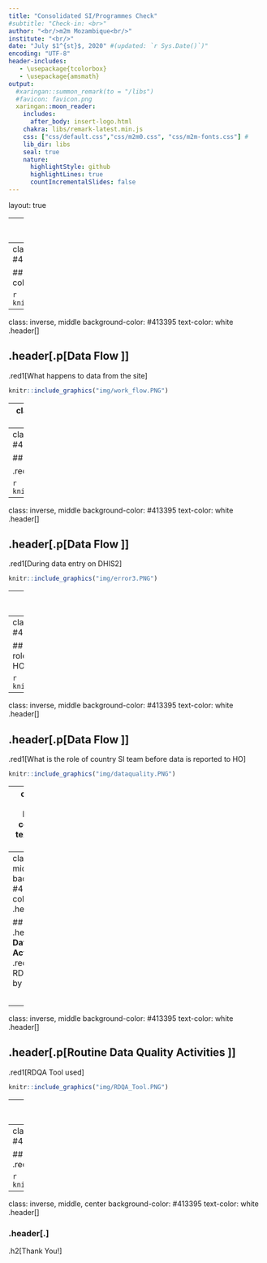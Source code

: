```yaml
---
title: "Consolidated SI/Programmes Check"
#subtitle: "Check-in: <br>"
author: "<br/>m2m Mozambique<br/>"
institute: "<br/>"
date: "July $1^{st}$, 2020" #(updated: `r Sys.Date()`)"
encoding: "UTF-8"
header-includes:
   - \usepackage{tcolorbox}
   - \usepackage{amsmath}
output:
  #xaringan::summon_remark(to = "/libs")
  #favicon: favicon.png
  xaringan::moon_reader:
    includes:
      after_body: insert-logo.html
    chakra: libs/remark-latest.min.js
    css: ["css/default.css","css/m2m0.css", "css/m2m-fonts.css"] # 
    lib_dir: libs
    seal: true
    nature:
      highlightStyle: github
      highlightLines: true
      countIncrementalSlides: false
---
```

layout: true


---
class: inverse, middle
background-color: #413395
text-color: white
.header[]

## .header[.p[**Agenda**]]

1.	Data Flow 

2.	Routine Data Quality Activities  

3.	Geolocations updates 

---
class: inverse, middle
background-color: #413395
text-color: white
.header[]
  

## .header[.p[**Data Flow **]]
.red1[How data is collected (Paper, App, DHIS2 etc)]

```r
knitr::include_graphics("img/tools_used1.png")
```


---
class: inverse, middle
background-color: #413395
text-color: white
.header[]
  

## .header[.p[**Data Flow **]]
.red1[What happens to data from the site]

```r
knitr::include_graphics("img/work_flow.PNG")
```


---
class: inverse, middle
background-color: #413395
text-color: white
.header[]


## .header[.p[**Data Flow **]]
.red1[During data entry on DHIS2]


```r
knitr::include_graphics("img/error1.PNG")
```

---
class: inverse, middle
background-color: #413395
text-color: white
.header[]


## .header[.p[**Data Flow **]]

.red1[During data entry on DHIS2]


```r
knitr::include_graphics("img/error2.PNG")
```

---
class: inverse, middle
background-color: #413395
text-color: white
.header[]


## .header[.p[**Data Flow **]]
.red1[During data entry on DHIS2]

```r
knitr::include_graphics("img/error3.PNG")
```

---
class: inverse, middle
background-color: #413395
text-color: white
.header[]


## .header[.p[**Data Flow **]]
.red1[During data entry on DHIS2]

```r
knitr::include_graphics("img/error4.PNG")
```


---
class: inverse, middle
background-color: #413395
text-color: white
.header[]


## .header[.p[**Data Flow **]]
.red1[What is the role of country SI team before data is reported to HO]



```r
knitr::include_graphics("img/datacheck1.PNG")
```


---
class: inverse, middle
background-color: #413395
text-color: white
.header[]


## .header[.p[**Data Flow **]]
.red1[What is the role of country SI team before data is reported to HO]


```r
knitr::include_graphics("img/dataquality.PNG")
```

---
class: inverse, middle
background-color: #413395
text-color: white
.header[]


## .header[.p[**Data Flow **]]
.red1[Is there data collected and currently not reported to HO ]



```r
knitr::include_graphics("img/no.png")
```



---
class: inverse, middle
background-color: #413395
text-color: white
.header[]


## .header[.p[**Routine Data Quality Activities **]]
.red1[What are the RDQA steps taken by SI in-country]

<li>RDQA tool was developed  </li><br>

<li>All M&E, Provincial Managers and District Managers were trained  </li><br>

<li>We started to implement in Maputo and some facilities in Zambezia province in December 2019 </li><br>

<li>Our plan was to expand to other provinces and all sites</li><br>

<li>RDQA planned to be conducted quarterly</li><br>


---
class: inverse, middle
background-color: #413395
text-color: white
.header[]


## .header[.p[**Routine Data Quality Activities **]]
.red1[RDQA Tool used]

```r
knitr::include_graphics("img/RDQA_Tool.PNG")
```


---
class: inverse, middle
background-color: #413395
text-color: white
.header[]


## .header[.p[**Routine Data Quality Activities **]]
.red1[Data Audits and how often they happen]


```r
knitr::include_graphics("img/notyet.jpg")
```

---
class: inverse, middle
background-color: #413395
text-color: white
.header[]


## .header[.p[**Geolocations updates**]]
.red1[Current geolocations]


```r
knitr::include_graphics("img/geolocation1.PNG")
```


---
class: inverse, middle, center
background-color: #413395
text-color: white
.header[]
  
### .header[.]

.h2[Thank You!]
 


